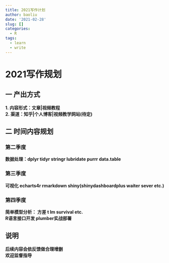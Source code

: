 ```yaml
---
title: 2021写作计划
author: baoliu
date: '2021-02-28'
slug: []
categories:
  - R
tags:
  - learn
  - write
---
```



# **2021写作规划**  

## **一 产出方式**
**1. 内容形式：文章|视频教程**  
**2. 渠道：知乎|个人博客|视频教学网站(待定)**

## **二 时间内容规划**

### **第二季度**  

**数据处理：dplyr tidyr stringr lubridate purrr data.table**  

### **第三季度**  

**可视化 echarts4r rmarkdown shiny(shinydashboardplus waiter sever etc.)**  

### **第四季度**  

**简单模型分析： 方差 t lm survival etc.**  
**R语言接口开发 plumber实战部署**  



## **说明**
**后续内容会依反馈做合理增删**  
**欢迎监督指导**